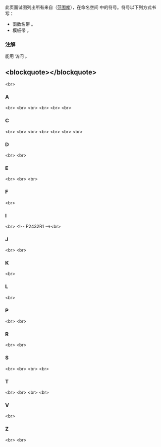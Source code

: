 {{title|std::ranges::views 符号索引 {{mark since c++20}}}}
{{cpp/symbol index/ranges/navbar}}

此页面试图列出所有来自{{lt|cpp/standard library|标准库}}（[[cpp/ranges|范围库]]），在命名空间 {{c|std::ranges::views}} 中的符号。符号以下列方式书写：
* 函数名带 {{tt|()}}。
* 模板带 {{tt|&lt;&gt;}}。

===注解===
能用 {{c|std::views}} 访问 {{c|std::ranges::views}}。

==&lt;blockquote&gt;{{tt|[[#A|A]] [[#C|C]] [[#D|D]] [[#E|E]] [[#F|F]] [[#I|I]] [[#J|J]] [[#K|K]] [[#L|L]] [[#P|P]] [[#R|R]] [[#S|S]] [[#T|T]] [[#V|V]] [[#Z|Z]]}}&lt;/blockquote&gt;==
&lt;br&gt;

===A===
{{ltt|cpp/ranges/adjacent_view|adjacent}} {{mark since c++23}}&lt;br&gt;
{{ltt|cpp/ranges/adjacent_transform_view|adjacent_transform}} {{mark since c++23}}&lt;br&gt;
{{ltt|cpp/ranges/all_view|all}} {{mark since c++20}}&lt;br&gt;
{{ltt|cpp/ranges/all_view|all_t}} {{mark since c++20}}&lt;br&gt;
{{ltt|cpp/ranges/as_const_view|as_const}} {{mark since c++23}}&lt;br&gt;
{{ltt|cpp/ranges/as_rvalue_view|as_rvalue}} {{mark since c++23}}&lt;br&gt;

===C===
{{ltt|cpp/ranges/cache_latest_view|cache_latest}} {{mark since c++26}}&lt;br&gt;
{{ltt|cpp/ranges/cartesian_product_view|cartesian_product}} {{mark since c++23}}&lt;br&gt;
{{ltt|cpp/ranges/chunk_view|chunk}} {{mark since c++23}}&lt;br&gt;
{{ltt|cpp/ranges/chunk_by_view|chunk_by}} {{mark since c++23}}&lt;br&gt;
{{ltt|cpp/ranges/common_view|common}} {{mark since c++20}}&lt;br&gt;
{{ltt|cpp/ranges/concat_view|concat}} {{mark since c++26}}&lt;br&gt;
{{ltt|cpp/ranges/view counted|counted}} {{mark since c++20}}&lt;br&gt;

===D===
{{ltt|cpp/ranges/drop_view|drop}} {{mark since c++20}}&lt;br&gt;
{{ltt|cpp/ranges/drop_while_view|drop_while}} {{mark since c++20}}&lt;br&gt;

===E===
{{ltp|cpp/ranges/elements_view|elements}} {{mark since c++20}}&lt;br&gt;
{{ltp|cpp/ranges/empty_view|empty}} {{mark since c++20}}&lt;br&gt;
{{ltt|cpp/ranges/enumerate_view|enumerate}} {{mark since c++23}}&lt;br&gt;

===F===
{{ltt|cpp/ranges/filter_view|filter}} {{mark since c++20}}&lt;br&gt;

===I===
{{ltt|cpp/ranges/iota_view|iota}} {{mark since c++20}}&lt;br&gt;
{{ltp|cpp/ranges/basic_istream_view|istream}} {{mark since c++20}}&lt;!-- P2432R1 --&gt;&lt;br&gt;

===J===
{{ltt|cpp/ranges/join_view|join}} {{mark since c++20}}&lt;br&gt;
{{ltt|cpp/ranges/join_with_view|join_with}} {{mark since c++23}}&lt;br&gt;

===K===
{{ltt|cpp/ranges/keys_view|keys}} {{mark since c++20}}&lt;br&gt;

===L===
{{ltt|cpp/ranges/lazy_split_view|lazy_split}} {{mark since c++20}}&lt;br&gt;

===P===
{{ltt|cpp/ranges/adjacent_view|pairwise}} {{mark since c++23}}&lt;br&gt;
{{ltt|cpp/ranges/adjacent_transform_view|pairwise_transform}} {{mark since c++23}}&lt;br&gt;

===R===
{{ltt|cpp/ranges/repeat_view|repeat}} {{mark since c++23}}&lt;br&gt;
{{ltt|cpp/ranges/reverse_view|reverse}} {{mark since c++20}}&lt;br&gt;

===S===
{{ltt|cpp/ranges/single_view|single}} {{mark since c++20}}&lt;br&gt;
{{ltt|cpp/ranges/slide_view|slide}} {{mark since c++23}}&lt;br&gt;
{{ltt|cpp/ranges/split_view|split}} {{mark since c++20}}&lt;br&gt;
{{ltt|cpp/ranges/stride_view|stride}} {{mark since c++23}}&lt;br&gt;

===T===
{{ltt|cpp/ranges/take_view|take}} {{mark since c++20}}&lt;br&gt;
{{ltt|cpp/ranges/take_while_view|take_while}} {{mark since c++20}}&lt;br&gt;
{{ltt|cpp/ranges/to_input_view|to_input}} {{mark since c++26}}&lt;br&gt;
{{ltt|cpp/ranges/transform_view|transform}} {{mark since c++20}}&lt;br&gt;

===V===
{{ltt|cpp/ranges/values_view|values}} {{mark since c++20}}&lt;br&gt;

===Z===
{{ltt|cpp/ranges/zip_view|zip}} {{mark since c++23}}&lt;br&gt;
{{ltt|cpp/ranges/zip_transform_view|zip_transform}} {{mark since c++23}}&lt;br&gt;

{{langlinks|de|en|es|ja|ru}}